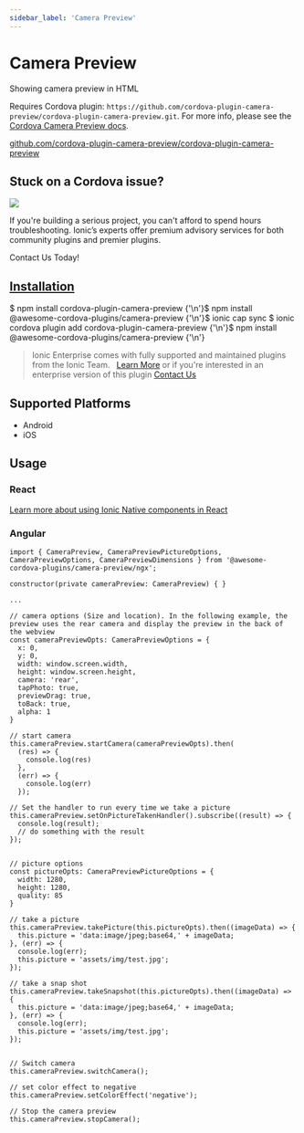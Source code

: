```yaml
---
sidebar_label: 'Camera Preview'
---
```



# Camera Preview

Showing camera preview in HTML

Requires Cordova plugin: `https://github.com/cordova-plugin-camera-preview/cordova-plugin-camera-preview.git`. For more info, please see the [Cordova Camera Preview docs](https://github.com/cordova-plugin-camera-preview/cordova-plugin-camera-preview).

<p>
  <a href="https://github.com/cordova-plugin-camera-preview/cordova-plugin-camera-preview" arget="_blank" rel="noopener" className="git-link">github.com/cordova-plugin-camera-preview/cordova-plugin-camera-preview</a>
</p>

<h2>Stuck on a Cordova issue?</h2>
<DocsCard
  className="cordova-ee-card"
  header="Don't waste precious time on plugin issues."
  href="https://ionicframework.com/sales?product_of_interest=Ionic%20Native"
>
  <div>
    <img src="/docs/icons/native-cordova-bot.png" className="cordova-ee-img" />
    <p>If you're building a serious project, you can't afford to spend hours troubleshooting. Ionic’s experts offer premium advisory services for both community plugins and premier plugins.</p>
    <DocsButton className="native-ee-detail">Contact Us Today!</DocsButton>
  </div>
</DocsCard>

<h2 id="installation">
  <a href="#installation">Installation</a>
</h2>
<Tabs
  groupId="runtime"
  defaultValue="Capacitor"
  values={[
    { value: 'Capacitor', label: 'Capacitor' },
    { value: 'Cordova', label: 'Cordova' },
    { value: 'Enterprise', label: 'Enterprise' },
  ]}
>
  <TabItem value="Capacitor">
    <CodeBlock className="language-shell">
      $ npm install cordova-plugin-camera-preview {'\n'}$ npm install @awesome-cordova-plugins/camera-preview {'\n'}$
      ionic cap sync
    </CodeBlock>
  </TabItem>
  <TabItem value="Cordova">
    <CodeBlock className="language-shell">
      $ ionic cordova plugin add cordova-plugin-camera-preview {'\n'}$ npm install
      @awesome-cordova-plugins/camera-preview {'\n'}
    </CodeBlock>
  </TabItem>
  <TabItem value="Enterprise">
    <blockquote>
      Ionic Enterprise comes with fully supported and maintained plugins from the Ionic Team. &nbsp;
      <a className="btn" href="https://ionic.io/docs/premier-plugins">Learn More</a> or if you're interested in an enterprise version of this plugin <a className="btn" href="https://ionicframework.com/sales?product_of_interest=Ionic%20Enterprise%20Engine">Contact Us</a>
    </blockquote>
  </TabItem>
</Tabs>

## Supported Platforms

- Android
- iOS

## Usage

### React

[Learn more about using Ionic Native components in React](../native-community.mdx#react)

### Angular

```tsx
import { CameraPreview, CameraPreviewPictureOptions, CameraPreviewOptions, CameraPreviewDimensions } from '@awesome-cordova-plugins/camera-preview/ngx';

constructor(private cameraPreview: CameraPreview) { }

...

// camera options (Size and location). In the following example, the preview uses the rear camera and display the preview in the back of the webview
const cameraPreviewOpts: CameraPreviewOptions = {
  x: 0,
  y: 0,
  width: window.screen.width,
  height: window.screen.height,
  camera: 'rear',
  tapPhoto: true,
  previewDrag: true,
  toBack: true,
  alpha: 1
}

// start camera
this.cameraPreview.startCamera(cameraPreviewOpts).then(
  (res) => {
    console.log(res)
  },
  (err) => {
    console.log(err)
  });

// Set the handler to run every time we take a picture
this.cameraPreview.setOnPictureTakenHandler().subscribe((result) => {
  console.log(result);
  // do something with the result
});


// picture options
const pictureOpts: CameraPreviewPictureOptions = {
  width: 1280,
  height: 1280,
  quality: 85
}

// take a picture
this.cameraPreview.takePicture(this.pictureOpts).then((imageData) => {
  this.picture = 'data:image/jpeg;base64,' + imageData;
}, (err) => {
  console.log(err);
  this.picture = 'assets/img/test.jpg';
});

// take a snap shot
this.cameraPreview.takeSnapshot(this.pictureOpts).then((imageData) => {
  this.picture = 'data:image/jpeg;base64,' + imageData;
}, (err) => {
  console.log(err);
  this.picture = 'assets/img/test.jpg';
});


// Switch camera
this.cameraPreview.switchCamera();

// set color effect to negative
this.cameraPreview.setColorEffect('negative');

// Stop the camera preview
this.cameraPreview.stopCamera();

```
